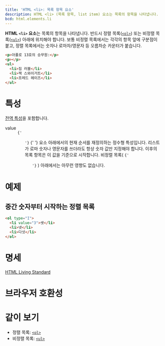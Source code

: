 ```yaml
---
title: 'HTML <li>: 목록 항목 요소'
description: HTML <li> (목록 항목, list item) 요소는 목록의 항목을 나타냅니다. 반드시 정렬 목록 또는 비정렬 목록 아래에 위치해야 합니다.
bcd: html.elements.li
---
```


**HTML `<li>` 요소**는 목록의 항목을 나타냅니다. 반드시 정렬 목록([`<ol>`](./ol)) 또는 비정렬 목록([`<ul>`](./ul)) 아래에 위치해야 합니다. 보통 비정렬 목록에서는 각각의 항목 앞에 구분점이 붙고, 정렬 목록에서는 숫자나 로마자/영문자 등 오름차순 카운터가 붙습니다.

<HTMLDemo height={120}>

```html
<p>아폴로 13호의 승무원:</p>
<p></p>
<ul>
  <li>짐 러블</li>
  <li>잭 스와이거트</li>
  <li>프레드 헤이즈</li>
</ul>
```

</HTMLDemo>

# 특성

[전역 특성](/docs/Web/HTML/Global_attributes)을 포함합니다.

<dl>
  <Term>value</Term>
  <dd>
    <Anchor href="./ol">
      <code>{'<ol>'}</code>
    </Anchor>{' '}
    요소 아래에서의 현재 순서를 재정의하는 정수형 특성입니다. 리스트가 로마 숫자나 영문자를 쓰더라도 항상 숫자 값만
    지정해야 합니다. 이후의 목록 항목은 이 값을 기준으로 시작합니다. 비정렬 목록(
    <Anchor href="./ul">
      <code>{'<ul>'}</code>
    </Anchor>) 아래에서는 아무런 영향도 없습니다.
  </dd>
</dl>

# 예제

## 중간 숫자부터 시작하는 정렬 목록

```html
<ol type="I">
  <li value="3">셋</li>
  <li>넷</li>
  <li>다섯</li>
</ol>
```

# 명세

[HTML Living Standard](https://html.spec.whatwg.org/multipage/semantics.html#the-li-element)

# 브라우저 호환성

<BrowserCompat data={bcd} />

# 같이 보기

- 정렬 목록: [`<ol>`](./ol)
- 비정렬 목록: [`<ul>`](./ul)
